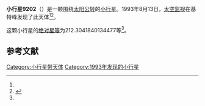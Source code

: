 {{Infobox planet
| bgcolour = #FFFFC0
| name = 9202
| symbol = 
| image = 
| caption = 
| discovery = yes
| discovery_ref = 
| discoverer = [[太空监视|太空监视]]
| discovery_site = [[基特峰|基特峰]] 
| discovered = 1993年8月13日
| designations = yes
| mp_name = 
| named_after = 
| alt_names = 
| mp_category = [[阿波罗型小行星|阿波罗型小行星]]
| orbit_ref = <ref name="a">[http://ssd.jpl.nasa.gov/sbdb.cgi?sstr=9202 9202] {{Wayback|url=http://ssd.jpl.nasa.gov/sbdb.cgi?sstr=9202 |date=20201124034724 }}，小行星數據庫瀏覽器（JPL Small-Body Database Browser）－[[美国国家航空航天局|美国国家航空航天局]]喷气推进实验室</ref>
| epoch = 2456400.5 (2013年4月18日更新)
| aphelion = {{convert|2.28854486144504|AU|km|3|abbr=on|lk=out}}
| perihelion = {{convert|.559044897629432|AU|km|3|abbr=on}}
| semimajor = {{convert|1.423794879537236|AU|km|3|abbr=on}}
| eccentricity = 0.607355732
| period = 620.5396937 [[日|日]]<br />1.7[[儒略年|儒略年]]
| avg_speed = 
| inclination = 40.82461915090316
| asc_node = 315.9419827681888
| mean_anomaly = 
| arg_peri = 212.3041840134477
| satellites = 
| physical_characteristics = yes
| dimensions = 
| mass = 
| density = 
| surface_grav = 
| escape_velocity = 
| sidereal_day = 
| axial_tilt = 
| pole_ecliptic_lat = 
| pole_ecliptic_lon = 
| albedo = 
| temperatures= 
| temp_name1 = 
| mean_temp_1 = 
| max_temp_1 = 
| temp_name2 = 
| max_temp_2 = 
| spectral_type = 
| abs_magnitude = 212.3041840134477
}}

'''小行星9202'''（{{lang-en|9202}}）是一颗围绕[[太阳|太阳]][[公转|公转]]的[[小行星|小行星]]。1993年8月13日，[[太空监视|太空监视]]在基特峰发现了此天体<ref name="a" /><ref>{{cite news|title=小行星列表|url=http://cfa-www.harvard.edu/iau/lists/NumberedMPs.txt|accessdate=2013-07-08|newspaper=哈佛大学|archive-date=2008-05-17|archive-url=https://web.archive.org/web/20080517010638/http://cfa-www.harvard.edu/iau/lists/NumberedMPs.txt|dead-url=no}}</ref>。

这颗小行星的[[绝对星等|绝对星等]]为212.3041840134477等<ref name="a" />。

==参考文献==
{{reflist}}
{{Minor Planet Number|[[小行星9201|小行星9201]]|[[小行星9203|小行星9203]]}}

{{小天体}}

[[Category:小行星带天体|Category:小行星带天体]]
[[Category:1993年发现的小行星|Category:1993年发现的小行星]]

{{asteroid-stub}}
